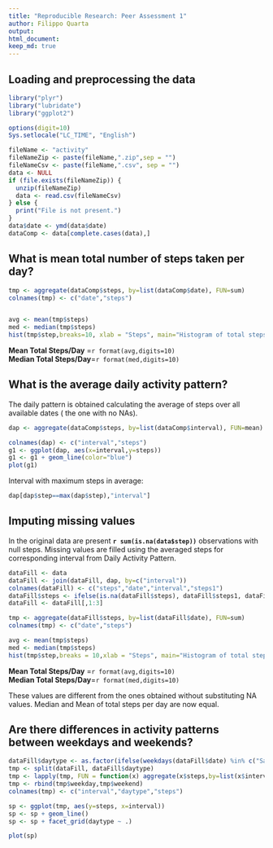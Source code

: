 ---
title: "Reproducible Research: Peer Assessment 1"
author: Filippo Quarta
output: 
html_document:
keep_md: true
---


## Loading and preprocessing the data
```{r}
library("plyr")
library("lubridate")
library("ggplot2")

options(digit=10)
Sys.setlocale("LC_TIME", "English")

fileName <- "activity"
fileNameZip <- paste(fileName,".zip",sep = "")
fileNameCsv <- paste(fileName,".csv", sep = "")
data <- NULL
if (file.exists(fileNameZip)) {
  unzip(fileNameZip)
  data <- read.csv(fileNameCsv)
} else {
  print("File is not present.")
}
data$date <- ymd(data$date)
dataComp <- data[complete.cases(data),]
```

## What is mean total number of steps taken per day?
```{r}
tmp <- aggregate(dataComp$steps, by=list(dataComp$date), FUN=sum)
colnames(tmp) <- c("date","steps")


avg <- mean(tmp$steps)
med <- median(tmp$steps)
hist(tmp$step,breaks=10, xlab = "Steps", main="Histogram of total steps per day")
```

**Mean Total Steps/Day** =`r format(avg,digits=10)`  
**Median Total Steps/Day**=`r format(med,digits=10)`

## What is the average daily activity pattern?

The daily pattern is obtained calculating the average of steps over all available dates ( the one with no NAs).

```{r}
dap <- aggregate(dataComp$steps, by=list(dataComp$interval), FUN=mean)

colnames(dap) <- c("interval","steps")
g1 <- ggplot(dap, aes(x=interval,y=steps))
g1 <- g1 + geom_line(color="blue")
plot(g1)

```

Interval with maximum steps in average:
```{r}
dap[dap$step==max(dap$step),"interval"]
```


## Imputing missing values

In the original data are present **`r sum(is.na(data$step))`** observations with null steps. Missing values are filled using the averaged steps for corresponding interval from Daily Activity Pattern.  

```{r}
dataFill <- data
dataFill <- join(dataFill, dap, by=c("interval"))
colnames(dataFill) <- c("steps","date","interval","steps1")
dataFill$steps <- ifelse(is.na(dataFill$steps), dataFill$steps1, dataFill$steps)
dataFill <- dataFill[,1:3]

tmp <- aggregate(dataFill$steps, by=list(dataFill$date), FUN=sum)
colnames(tmp) <- c("date","steps")

avg <- mean(tmp$steps)
med <- median(tmp$steps)
hist(tmp$step,breaks = 10,xlab = "Steps", main="Histogram of total steps per day")
```

**Mean Total Steps/Day** =`r format(avg,digits=10)`  
**Median Total Steps/Day**=`r format(med,digits=10)`  

These values are different from the ones obtained without substituting NA values. Median and Mean of total steps per day are now equal.

## Are there differences in activity patterns between weekdays and weekends?

```{r}
dataFill$daytype <- as.factor(ifelse(weekdays(dataFill$date) %in% c("Saturday","Sunday"), "weekend", "weekday"))
tmp <- split(dataFill, dataFill$daytype)
tmp <- lapply(tmp, FUN = function(x) aggregate(x$steps,by=list(x$interval,x$daytype), FUN=mean))
tmp <- rbind(tmp$weekday,tmp$weekend)
colnames(tmp) <- c("interval","daytype","steps")

sp <- ggplot(tmp, aes(y=steps, x=interval))
sp <- sp + geom_line()
sp <- sp + facet_grid(daytype ~ .)

plot(sp)
```
